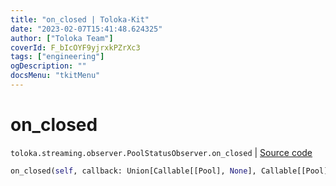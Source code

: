 ```yaml
---
title: "on_closed | Toloka-Kit"
date: "2023-02-07T15:41:48.624325"
author: ["Toloka Team"]
coverId: F_bIcOYF9yjrxkPZrXc3
tags: ["engineering"]
ogDescription: ""
docsMenu: "tkitMenu"
---
```


# on_closed
`toloka.streaming.observer.PoolStatusObserver.on_closed` | [Source code](https://github.com/Toloka/toloka-kit/blob/v1.1.3/src/streaming/observer.py#L227)

```python
on_closed(self, callback: Union[Callable[[Pool], None], Callable[[Pool], Awaitable[None]]])
```